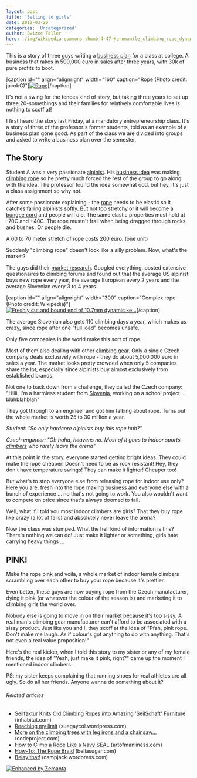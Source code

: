 ```yaml
---
layout: post
title: 'Selling to girls'
date: 2012-03-20
categories: 'Uncategorized'
author: Swizec Teller
hero: ./img/wikipedia-commons-thumb-4-47-Kernmantle_climbing_rope_dynamic_Sterling_10.7mm_cut_end.jpg-300px-Kernmantle_climbing_rope_dynamic_Sterling_10.7mm_cut_end.jpg
---
```

This is a story of three guys writing a [business plan](http://en.wikipedia.org/wiki/Business_plan "Business plan") for a class at college. A business that rakes in 500,000 euro in sales after three years, with 30k of pure profits to boot.



\[caption id="" align="alignright" width="160" caption="Rope (Photo credit: jacobC)"][![Rope](http://farm6.static.flickr.com/5180/5467353405_e3671da8ab_m.jpg "Rope")](http://www.flickr.com/photos/54274919@N00/5467353405)\[/caption]



It's not a swing for the fences kind of story, but taking three years to set up three 20-somethings and their families for relatively comfortable lives is nothing to scoff at!



I first heard the story last Friday, at a mandatory entrepreneurship class. It's a story of three of the professor's former students, told as an example of a business plan gone good. As part of the class we are divided into groups and asked to write a business plan over the semester.

## The Story

Student A was a very passionate [alpinist](http://en.wikipedia.org/wiki/Mountaineering "Mountaineering"). His [business idea](http://en.wikipedia.org/wiki/Business_idea "Business idea") was making [climbing rope](http://en.wikipedia.org/wiki/Kernmantle_rope "Kernmantle rope") so he pretty much forced the rest of the group to go along with the idea. The professor found the idea somewhat odd, but hey, it's just a class assignment so why not.



After some passionate explaining - the [rope](http://en.wikipedia.org/wiki/Rope "Rope") needs to be elastic so it catches falling alpinists softly. But not too stretchy or it will become a [bungee cord](http://en.wikipedia.org/wiki/Bungee_cord "Bungee cord") and people will die. The same elastic properties must hold at -70C and +40C. The rope mustn't frail when being dragged through rocks and bushes. Or people die.



A 60 to 70 meter stretch of rope costs 200 euro. (one unit)



Suddenly "climbing rope" doesn't look like a silly problem. Now, what's the market?



The guys did their [market research](http://en.wikipedia.org/wiki/Market_research "Market research"). Googled everything, posted extensive questionaires to climbing forums and found out that the average US alpinist buys new rope every year, the average European every 2 years and the average Slovenian every 3 to 4 years.



\[caption id="" align="alignright" width="300" caption="Complex rope. (Photo credit: Wikipedia)"][![Freshly cut and bound end of 10.7mm dynamic ke...](./img/wikipedia-commons-thumb-4-47-Kernmantle_climbing_rope_dynamic_Sterling_10.7mm_cut_end.jpg-300px-Kernmantle_climbing_rope_dynamic_Sterling_10.7mm_cut_end.jpg "Freshly cut and bound end of 10.7mm dynamic ke...")](http://commons.wikipedia.org/wiki/File:Kernmantle_climbing_rope_dynamic_Sterling_10.7mm_cut_end.jpg)\[/caption]



The average Slovenian also gets 110 climbing days a year, which makes us crazy, since rope after one "full load" becomes unsafe.



Only five companies in the world make this sort of rope.



Most of them also dealing with other [climbing gear](http://en.wikipedia.org/wiki/Rock-climbing_equipment "Rock-climbing equipment"). Only a single Czech company deals exclusively with rope - they do about 5,000,000 euro in sales a year. The market looks pretty crowded when only 5 companies share the lot, especially since alpinists buy almost exclusively from established brands.



Not one to back down from a challenge, they called the Czech company: "Hiiii, I'm a harmless student from [Slovenia](<http://maps.google.com/maps?ll=46.05,14.5&spn=10.0,10.0&q=46.05,14.5 (Slovenia)&t=h> "Slovenia"), working on a school project ... blahblahblah"



They got through to an engineer and got him talking about rope. Turns out the whole market is worth 25 to 30 million a year.



_Student: "So only hardcore alpinists buy this rope huh?"_



_Czech engineer: "Oh haha, heavens no. Most of it goes to indoor sports [climbers](http://en.wikipedia.org/wiki/Climbing "Climbing") who rarely leave the arena"_



At this point in the story, everyone started getting bright ideas. They could make the rope cheaper! Doesn't need to be as rock resistant! Hey, they don't have temperature swings! They can make it lighter! Cheaper too!



But what's to stop everyone else from releasing rope for indoor use only? Here you are, fresh into the rope making business and everyone else with a bunch of experience ... no that's not going to work. You also wouldn't want to compete on price since that's always doomed to fail.



Well, what if I told you most indoor climbers are girls? That they buy rope like crazy (a lot of falls) and absolutely never leave the arena?



Now the class was stumped. What the hell kind of information is this? There's nothing we can do! Just make it lighter or something, girls hate carrying heavy things ...

## PINK!

Make the rope pink and voila, a whole market of indoor female climbers scrambling over each other to buy your rope because it's prettier.



Even better, these guys are now buying rope from the Czech manufacturer, dying it pink (or whatever the colour of the season is) and marketing it to climbing girls the world over.



Nobody else is going to move in on their market because it's too sissy. A real man's climbing gear manufacturer can't afford to be associated with a sissy product. Just like you and I, they scoff at the idea of "Pfah, pink rope. Don't make me laugh. As if colour's got anything to do with anything. That's not even a real value proposition!"



Here's the real kicker, when I told this story to my sister or any of my female friends, the idea of "Yeah, just make it pink, right?" came up the moment I mentioned indoor climbers.



PS: my sister keeps complaining that running shoes for real athletes are all ugly. So do all her friends. Anyone wanna do something about it?

###### Related articles

- [Seilfaktur Knits Old Climbing Ropes into Amazing 'SeilSchaft' Furniture](http://inhabitat.com/seilfaktur-knits-old-climbing-ropes-into-amazing-seilschaft-furniture/) (inhabitat.com)
- [Reaching my limit](http://suegaycol.wordpress.com/2012/02/05/reaching-my-limit/) (suegaycol.wordpress.com)
- [More on the climbing trees with leg irons and a chainsaw...](http://www.codeproject.com/lounge.aspx?msg=4191593) (codeproject.com)
- [How to Climb a Rope Like a Navy SEAL](http://artofmanliness.com/2012/01/11/how-to-climb-a-rope-like-a-navy-seal/) (artofmanliness.com)
- [How-To: The Rope Braid](http://www.bellasugar.com/How--Rope-Braid-3233133) (bellasugar.com)
- [Belay that!](http://campjack.wordpress.com/2012/03/16/belay-that/) (campjack.wordpress.com)

[![Enhanced by Zemanta](http://img.zemanta.com/zemified_e.png?x-id=d4e37403-fdd7-41e5-be48-3fd72a19b34b)](http://www.zemanta.com/ "Enhanced by Zemanta")